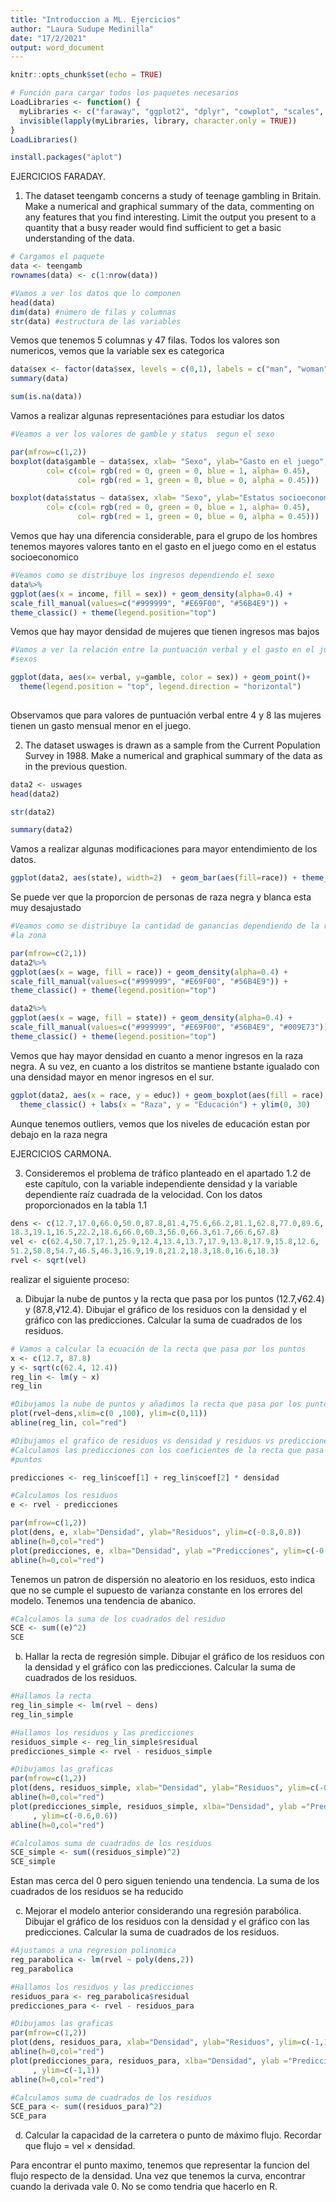 ```yaml
---
title: "Introduccion a ML. Ejercicios"
author: "Laura Sudupe Medinilla"
date: "17/2/2021"
output: word_document
---
```


```r
knitr::opts_chunk$set(echo = TRUE)
```



```r
# Función para cargar todos los paquetes necesarios
LoadLibraries <- function() {
  myLibraries <- c("faraway", "ggplot2", "dplyr", "cowplot", "scales", "aplot")
  invisible(lapply(myLibraries, library, character.only = TRUE))
}
LoadLibraries()
```


```r
install.packages("aplot")
```



EJERCICIOS FARADAY.

1. The dataset teengamb concerns a study of teenage gambling in Britain. Make a
numerical and graphical summary of the data, commenting on any features that
you find interesting. Limit the output you present to a quantity that a busy 
reader would find sufficient to get a basic understanding of the data.

```r
# Cargamos el paquete
data <- teengamb
rownames(data) <- c(1:nrow(data))
```

```r
#Vamos a ver los datos que lo componen
head(data)
dim(data) #número de filas y columnas
str(data) #estructura de las variables
```
Vemos que tenemos 5 columnas y 47 filas. Todos los valores son numericos, vemos
que la variable sex es categorica

```r
data$sex <- factor(data$sex, levels = c(0,1), labels = c("man", "woman"))
summary(data)
```
```r
sum(is.na(data))
```

Vamos a realizar algunas representaciónes para estudiar los datos
```r
#Veamos a ver los valores de gamble y status  segun el sexo

par(mfrow=c(1,2))
boxplot(data$gamble ~ data$sex, xlab= "Sexo", ylab="Gasto en el juego", 
        col= c(col= rgb(red = 0, green = 0, blue = 1, alpha= 0.45),
               col= rgb(red = 1, green = 0, blue = 0, alpha = 0.45)))

boxplot(data$status ~ data$sex, xlab= "Sexo", ylab="Estatus socioeconomico", 
        col= c(col= rgb(red = 0, green = 0, blue = 1, alpha= 0.45),
               col= rgb(red = 1, green = 0, blue = 0, alpha = 0.45)))

```

Vemos que hay una diferencia considerable, para el grupo de los hombres tenemos 
mayores valores tanto en el gasto en el juego como en el estatus socioeconomico

```r
#Veamos como se distribuye los ingresos dependiendo el sexo
data%>%
ggplot(aes(x = income, fill = sex)) + geom_density(alpha=0.4) +
scale_fill_manual(values=c("#999999", "#E69F00", "#56B4E9")) +
theme_classic() + theme(legend.position="top")
```
Vemos que hay mayor densidad de mujeres que tienen ingresos mas bajos

```r
#Vamos a ver la relación entre la puntuación verbal y el gasto en el juego por 
#sexos

ggplot(data, aes(x= verbal, y=gamble, color = sex)) + geom_point()+
  theme(legend.position = "top", legend.direction = "horizontal")
         


```
Observamos que para valores de puntuación verbal entre 4 y 8 las mujeres tienen 
un gasto mensual menor en el juego.


2. The dataset uswages is drawn as a sample from the Current Population Survey 
in 1988. Make a numerical and graphical summary of the data as in the previous question.

```r
data2 <- uswages
head(data2)

str(data2)

```
```r
summary(data2)
```

Vamos a realizar algunas modificaciones para mayor entendimiento de los datos.


```r
ggplot(data2, aes(state), width=2)  + geom_bar(aes(fill=race)) + theme_classic()

```

Se puede ver que la proporcion de personas de raza negra y blanca esta muy 
desajustado

```r
#Veamos como se distribuye la cantidad de ganancias dependiendo de la raza y de
#la zona

par(mfrow=c(2,1))
data2%>%
ggplot(aes(x = wage, fill = race)) + geom_density(alpha=0.4) +
scale_fill_manual(values=c("#999999", "#E69F00", "#56B4E9")) +
theme_classic() + theme(legend.position="top")

data2%>%
ggplot(aes(x = wage, fill = state)) + geom_density(alpha=0.4) +
scale_fill_manual(values=c("#999999", "#E69F00", "#56B4E9", "#009E73")) +
theme_classic() + theme(legend.position="top")
```

Vemos que hay mayor densidad en cuanto a menor ingresos en la raza negra. A su 
vez, en cuanto a los distritos se mantiene bstante igualado con una densidad 
mayor en menor ingresos en el sur.

```r
ggplot(data2, aes(x = race, y = educ)) + geom_boxplot(aes(fill = race), alpha = 0.4) +
  theme_classic() + labs(x = "Raza", y = "Educación") + ylim(0, 30)
```
Aunque tenemos outliers, vemos que los niveles de educación estan por debajo en
la raza negra


EJERCICIOS CARMONA.

3. Consideremos el problema de tráfico planteado en el apartado 1.2 de este 
capítulo, con la variable independiente densidad y la variable dependiente raíz cuadrada de la velocidad. Con los datos proporcionados en la tabla 1.1

```r
dens <- c(12.7,17.0,66.0,50.0,87.8,81.4,75.6,66.2,81.1,62.8,77.0,89.6,
18.3,19.1,16.5,22.2,18.6,66.0,60.3,56.0,66.3,61.7,66.6,67.8)
vel <- c(62.4,50.7,17.1,25.9,12.4,13.4,13.7,17.9,13.8,17.9,15.8,12.6,
51.2,50.8,54.7,46.5,46.3,16.9,19.8,21.2,18.3,18.0,16.6,18.3)
rvel <- sqrt(vel)
```

realizar el siguiente proceso:

(a) Dibujar la nube de puntos y la recta que pasa por los puntos (12.7,√62.4) y (87.8,√12.4).
Dibujar el gráfico de los residuos con la densidad y el gráfico con las 
predicciones. Calcular la suma de cuadrados de los residuos.

```r
# Vamos a calcular la ecuación de la recta que pasa por los puntos
x <- c(12.7, 87.8)
y <- sqrt(c(62.4, 12.4))
reg_lin <- lm(y ~ x)
reg_lin

```


```r
#Dibujamos la nube de puntos y añadimos la recta que pasa por los puntos
plot(rvel~dens,xlim=c(0 ,100), ylim=c(0,11))
abline(reg_lin, col="red")

```

```r

#Dibujamos el grafico de residuos vs densidad y residuos vs predicciones
#Calculamos las predicciones con los coeficientes de la recta que pasa por los 
#puntos

predicciones <- reg_lin$coef[1] + reg_lin$coef[2] * densidad

#Calculamos los residuos 
e <- rvel - predicciones

par(mfrow=c(1,2))
plot(dens, e, xlab="Densidad", ylab="Residuos", ylim=c(-0.8,0.8))
abline(h=0,col="red")
plot(predicciones, e, xlba="Densidad", ylab ="Predicciones", ylim=c(-0.8,0.8))
abline(h=0,col="red")
```
Tenemos un patron de dispersión no aleatorio en los residuos, esto indica que no
se cumple el supuesto de varianza constante en los errores del modelo. Tenemos
una tendencia de abanico. 

```r
#Calculamos la suma de los cuadrados del residuo
SCE <- sum((e)^2)
SCE

```

(b) Hallar la recta de regresión simple. Dibujar el gráfico de los residuos con 
la densidad y el gráfico con las predicciones. Calcular la suma de cuadrados de 
los residuos.

```r
#Hallamos la recta
reg_lin_simple <- lm(rvel ~ dens)
reg_lin_simple

#Hallamos los residuos y las predicciones
residuos_simple <- reg_lin_simple$residual
predicciones_simple <- rvel - residuos_simple

#Dibujamos las graficas
par(mfrow=c(1,2))
plot(dens, residuos_simple, xlab="Densidad", ylab="Residuos", ylim=c(-0.6,0.6))
abline(h=0,col="red")
plot(predicciones_simple, residuos_simple, xlba="Densidad", ylab ="Predicciones"
     , ylim=c(-0.6,0.6))
abline(h=0,col="red")

#Calculamos suma de cuadrados de los residuos
SCE_simple <- sum((residuos_simple)^2)
SCE_simple
```
Estan mas cerca del 0 pero siguen teniendo una tendencia. La suma de los 
cuadrados de los residuos se ha reducido


(c) Mejorar el modelo anterior considerando una regresión parabólica. Dibujar el gráfico de los residuos con la densidad y el gráfico con las predicciones. 
Calcular la suma de cuadrados de los residuos.

```r
#Ajustamos a una regresion polinomica
reg_parabolica <- lm(rvel ~ poly(dens,2))
reg_parabolica

#Hallamos los residuos y las predicciones
residuos_para <- reg_parabolica$residual
predicciones_para <- rvel - residuos_para

#Dibujamos las graficas
par(mfrow=c(1,2))
plot(dens, residuos_para, xlab="Densidad", ylab="Residuos", ylim=c(-1,1))
abline(h=0,col="red")
plot(predicciones_para, residuos_para, xlba="Densidad", ylab ="Predicciones"
     , ylim=c(-1,1))
abline(h=0,col="red")

#Calculamos suma de cuadrados de los residuos
SCE_para <- sum((residuos_para)^2)
SCE_para


```

(d) Calcular la capacidad de la carretera o punto de máximo flujo. Recordar que
flujo = vel × densidad.

Para encontrar el punto maximo, tenemos que representar la funcion del flujo 
respecto de la densidad. Una vez que tenemos la curva, encontrar cuando la 
derivada vale 0. No se como tendria que hacerlo en R.


